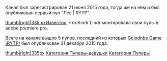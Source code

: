 

{{Пупер
|title2= Kindr Lindr
|другие_ники=
|image3= [[Файл:KindrLindr.png|thumb]]
|caption3=
|сферы_творчества= RYTP, анимация
|год_начала= 2015
|image4=
|caption4=
|имя_фамилия=
|дата_рождения=
|место_проживания=
|ссылки= канал [https://www.youtube.com/channel/UCqBZM4igLsB_mDI9ELcxUeQ YouTube]
}}

Канал был зарегистрирован 21 июня 2015 года, тогда же на нём и был опубликован первый пуп "Лес | RYTP".

[[Файл:Лес RYTP|thumb|right|335 px]]Известно, что Kindr Lindr монтировала свои пупы в adobe premiere pro.

Всего на канале вышло 5 пупов, последний из которых [https://www.youtube.com/watch?v=cdAIGt8ytYY Golodnbe Game \RYTP/] был опубликован 31 декабря 2015 года.



[[Файл:GolodnbIe Game \RYTP-0|thumb|right|335px]]
[[Категория:Пуперы-девушки]]
[[Категория:Пуперы]]